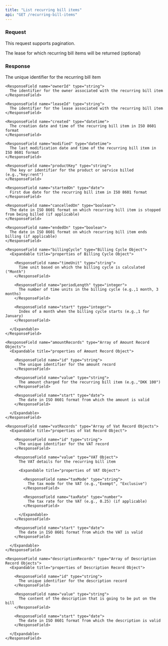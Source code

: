 ```yaml
---
title: "List recurring bill items"
api: "GET /recurring-bill-items"
---
```


### Request

This request supports pagination.

<ParamField query="leaseId" type="string">
  The lease for which recurring bill items will be returned (optional)
</ParamField>

### Response

<ResponseField name="recurringBillItems" type="Array of Recurring Bill Item Objects">
  <Expandable title="properties of Recurring Bill Item Object">
    <ResponseField name="id" type="string">
      The unique identifier for the recurring bill item
    </ResponseField>

    <ResponseField name="ownerId" type="string">
      The identifier for the owner associated with the recurring bill item
    </ResponseField>

    <ResponseField name="leaseId" type="string">
      The identifier for the lease associated with the recurring bill item
    </ResponseField>

    <ResponseField name="created" type="datetime">
      The creation date and time of the recurring bill item in ISO 8601 format
    </ResponseField>

    <ResponseField name="modified" type="datetime">
      The last modification date and time of the recurring bill item in ISO 8601 format
    </ResponseField>

    <ResponseField name="productKey" type="string">
      The key or identifier for the product or service billed (e.g.,"key:rent")
    </ResponseField>

    <ResponseField name="startedOn" type="date">
      First due date for the recurring bill item in ISO 8601 format
    </ResponseField>

    <ResponseField name="cancelledOn" type="boolean">
      The date in ISO 8601 format on which recurring bill item is stopped from being billed (if applicable)
    </ResponseField>

    <ResponseField name="endedOn" type="boolean">
      The date in ISO 8601 format on which recurring bill item ends billing (if applicable)
    </ResponseField>

    <ResponseField name="billingCycle" type="Billing Cycle Object">
      <Expandable title="properties of Billing Cycle Object">

        <ResponseField name="timeUnit" type="string">
          Time unit based on which the billing cycle is calculated ("Month")
        </ResponseField>

        <ResponseField name="periodLength" type="integer">
          The number of time units in the billing cycle (e.g.,1 month, 3 months)
        </ResponseField>

        <ResponseField name="start" type="integer">
          Index of a month when the billing cycle starts (e.g.,1 for January)
        </ResponseField>

      </Expandable>
    </ResponseField>

    <ResponseField name="amountRecords" type="Array of Amount Record Objects">
      <Expandable title="properties of Amount Record Object">

        <ResponseField name="id" type="string">
          The unique identifier for the amount record
        </ResponseField>

        <ResponseField name="value" type="string">
          The amount charged for the recurring bill item (e.g.,"DKK 100")
        </ResponseField>

        <ResponseField name="start" type="date">
          The date in ISO 8601 format from which the amount is valid
        </ResponseField>

      </Expandable>
    </ResponseField>

    <ResponseField name="vatRecords" type="Array of Vat Record Objects">
      <Expandable title="properties of Vat Record Object">

        <ResponseField name="id" type="string">
          The unique identifier for the VAT record
        </ResponseField>

        <ResponseField name="value" type="VAT Object">
          The VAT details for the recurring bill item

          <Expandable title="properties of VAT Object">

            <ResponseField name="taxMode" type="string">
              The tax mode for the VAT (e.g.,"Exempt", "Exclusive")
            </ResponseField>

            <ResponseField name="taxRate" type="number">
              The tax rate for the VAT (e.g., 0.25) (if applicable)
            </ResponseField>

          </Expandable>
        </ResponseField>

        <ResponseField name="start" type="date">
          The date in ISO 8601 format from which the VAT is valid
        </ResponseField>

      </Expandable>
    </ResponseField>

    <ResponseField name="descriptionRecords" type="Array of Description Record Objects">
      <Expandable title="properties of Description Record Object">

        <ResponseField name="id" type="string">
          The unique identifier for the description record
        </ResponseField>

        <ResponseField name="value" type="string">
          The content of the description that is going to be put on the bill
        </ResponseField>

        <ResponseField name="start" type="date">
          The date in ISO 8601 format from which the description is valid
        </ResponseField>

      </Expandable>
    </ResponseField>
  </Expandable>
</ResponseField>